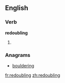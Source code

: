 ==English==

===Verb===
'''redoubling'''

# {{present participle of|[[redouble]]}}

===Anagrams===
* [[bouldering#English|bouldering]]

[[fr:redoubling]]
[[zh:redoubling]]